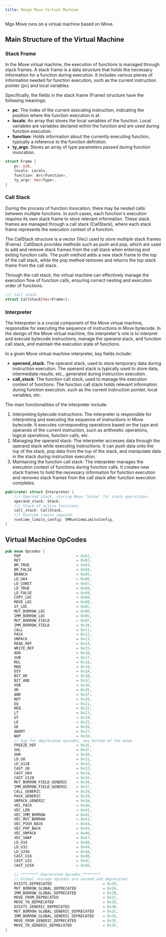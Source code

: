 ```yaml
---
title: Mango Move Virtual Machine
---
```


Mgo Move runs on a virtual machine based on Move.

## Main Structure of the Virtual Machine

### Stack Frame

In the Move virtual machine, the execution of functions is managed through stack frames. A stack frame is a data structure that holds the necessary information for a function during execution. It includes various pieces of information needed for function execution, such as the current instruction pointer (pc) and local variables.

Specifically, the fields in the stack frame (Frame) structure have the following meanings:

- **pc**: The index of the current executing instruction, indicating the position where the function execution is at.
- **locals**: An array that stores the local variables of the function. Local variables are variables declared within the function and are used during function execution.
- **function**: Holds information about the currently executing function, typically a reference to the function definition.
- **ty_args**: Stores an array of type parameters passed during function invocation.

```rust
struct Frame {
    pc: u16,
    locals: Locals,
    function: Arc<Function>,
    ty_args: Vec<Type>,
}
```

### Call Stack

During the process of function invocation, there may be nested calls between multiple functions. In such cases, each function's execution requires its own stack frame to store relevant information. These stack frames are managed through a call stack (CallStack), where each stack frame represents the execution context of a function.

The CallStack structure is a vector (Vec) used to store multiple stack frames (Frame). CallStack provides methods such as push and pop, which are used to add and remove stack frames from the call stack when entering and exiting function calls. The push method adds a new stack frame to the top of the call stack, while the pop method removes and returns the top stack frame from the call stack.

Through the call stack, the virtual machine can effectively manage the execution flow of function calls, ensuring correct nesting and execution order of functions.

```rust
/// Call stack.
struct CallStack(Vec<Frame>);
```

### Interpreter

The Interpreter is a crucial component of the Move virtual machine, responsible for executing the sequence of instructions in Move bytecode. In the design of the Move virtual machine, the interpreter's role is to interpret and execute bytecode instructions, manage the operand stack, and function call stack, and maintain the execution state of functions.

In a given Move virtual machine interpreter, key fields include:

- **operand_stack**: The operand stack, used to store temporary data during instruction execution. The operand stack is typically used to store data, intermediate results, etc., generated during instruction execution.
- **call_stack**: The function call stack, used to manage the execution context of functions. The function call stack holds relevant information during function execution, such as the current instruction pointer, local variables, etc.

The main functionalities of the interpreter include:

1. Interpreting bytecode instructions: The interpreter is responsible for interpreting and executing the sequence of instructions in Move bytecode. It executes corresponding operations based on the type and operands of the current instruction, such as arithmetic operations, logical operations, function calls, etc.
2. Managing the operand stack: The interpreter accesses data through the operand stack while executing instructions. It can push data onto the top of the stack, pop data from the top of the stack, and manipulate data in the stack during instruction execution.
3. Maintaining the function call stack: The interpreter manages the execution context of functions during function calls. It creates new stack frames to hold the necessary information for function execution and removes stack frames from the call stack after function execution completes.

```rust
pub(crate) struct Interpreter {
    /// Operand stack, storing Move "Value" for stack operations.
    operand_stack: Stack,
    /// Stack of active functions.
    call_stack: CallStack,
    /// Runtime limits imposed.
    runtime_limits_config: VMRuntimeLimitsConfig,
}
```

## Virtual Machine OpCodes

```rust
pub enum Opcodes {
    POP                         = 0x01,
    RET                         = 0x02,
    BR_TRUE                     = 0x03,
    BR_FALSE                    = 0x04,
    BRANCH                      = 0x05,
    LD_U64                      = 0x06,
    LD_CONST                    = 0x07,
    LD_TRUE                     = 0x08,
    LD_FALSE                    = 0x09,
    COPY_LOC                    = 0x0A,
    MOVE_LOC                    = 0x0B,
    ST_LOC                      = 0x0C,
    MUT_BORROW_LOC              = 0x0D,
    IMM_BORROW_LOC              = 0x0E,
    MUT_BORROW_FIELD            = 0x0F,
    IMM_BORROW_FIELD            = 0x10,
    CALL                        = 0x11,
    PACK                        = 0x12,
    UNPACK                      = 0x13,
    READ_REF                    = 0x14,
    WRITE_REF                   = 0x15,
    ADD                         = 0x16,
    SUB                         = 0x17,
    MUL                         = 0x18,
    MOD                         = 0x19,
    DIV                         = 0x1A,
    BIT_OR                      = 0x1B,
    BIT_AND                     = 0x1C,
    XOR                         = 0x1D,
    OR                          = 0x1E,
    AND                         = 0x1F,
    NOT                         = 0x20,
    EQ                          = 0x21,
    NEQ                         = 0x22,
    LT                          = 0x23,
    GT                          = 0x24,
    LE                          = 0x25,
    GE                          = 0x26,
    ABORT                       = 0x27,
    NOP                         = 0x28,
    // Gap for deprecated opcodes, see bottom of the enum
    FREEZE_REF                  = 0x2E,
    SHL                         = 0x2F,
    SHR                         = 0x30,
    LD_U8                       = 0x31,
    LD_U128                     = 0x32,
    CAST_U8                     = 0x33,
    CAST_U64                    = 0x34,
    CAST_U128                   = 0x35,
    MUT_BORROW_FIELD_GENERIC    = 0x36,
    IMM_BORROW_FIELD_GENERIC    = 0x37,
    CALL_GENERIC                = 0x38,
    PACK_GENERIC                = 0x39,
    UNPACK_GENERIC              = 0x3A,
    VEC_PACK                    = 0x40,
    VEC_LEN                     = 0x41,
    VEC_IMM_BORROW              = 0x42,
    VEC_MUT_BORROW              = 0x43,
    VEC_PUSH_BACK               = 0x44,
    VEC_POP_BACK                = 0x45,
    VEC_UNPACK                  = 0x46,
    VEC_SWAP                    = 0x47,
    LD_U16                      = 0x48,
    LD_U32                      = 0x49,
    LD_U256                     = 0x4A,
    CAST_U16                    = 0x4B,
    CAST_U32                    = 0x4C,
    CAST_U256                   = 0x4D,

    // ******** Deprecated Opcodes ********
    // Global storage opcodes are unused and deprecated
    EXISTS_DEPRECATED                       = 0x29,
    MUT_BORROW_GLOBAL_DEPRECATED            = 0x2A,
    IMM_BORROW_GLOBAL_DEPRECATED            = 0x2B,
    MOVE_FROM_DEPRECATED                    = 0x2C,
    MOVE_TO_DEPRECATED                      = 0x2D,
    EXISTS_GENERIC_DEPRECATED               = 0x3B,
    MUT_BORROW_GLOBAL_GENERIC_DEPRECATED    = 0x3C,
    IMM_BORROW_GLOBAL_GENERIC_DEPRECATED    = 0x3D,
    MOVE_FROM_GENERIC_DEPRECATED            = 0x3E,
    MOVE_TO_GENERIC_DEPRECATED              = 0x3F,
}
```
